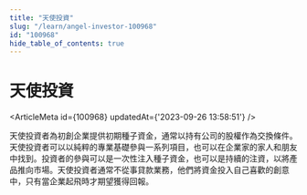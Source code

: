 ```yaml
---
title: "天使投資"
slug: "/learn/angel-investor-100968"
id: "100968"
hide_table_of_contents: true
---
```



# 天使投資

<ArticleMeta id={100968} updatedAt={'2023-09-26 13:58:51'} />
<div className='border-solid border-b border-t-0 my-4 border-[var(--ifm-color-gray-300)]' />

天使投資者為初創企業提供初期種子資金，通常以持有公司的股權作為交換條件。天使投資者可以以純粹的專業基礎參與一系列項目，也可以在企業家的家人和朋友中找到。投資者的參與可以是一次性注入種子資金，也可以是持續的注資，以將產品推向市場。天使投資者通常不從事貸款業務，他們將資金投入自己喜歡的創意中，只有當企業起飛時才期望獲得回報。
